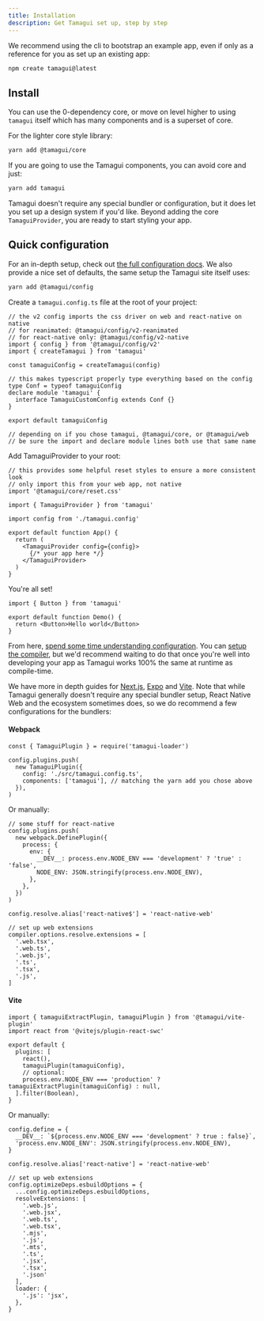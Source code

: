 ```yaml
---
title: Installation
description: Get Tamagui set up, step by step
---
```


We recommend using the cli to bootstrap an example app, even if only as a reference for you as set up an existing app:

```bash
npm create tamagui@latest
```

## Install

You can use the 0-dependency core, or move on level higher to using `tamagui` itself which has many components and is a superset of core.

For the lighter core style library:

```bash
yarn add @tamagui/core
```

If you are going to use the Tamagui components, you can avoid core and just:

```bash
yarn add tamagui
```

Tamagui doesn't require any special bundler or configuration, but it does let you set up a design system if you'd like. Beyond adding the core `TamaguiProvider`, you are ready to start styling your app.

## Quick configuration

For an in-depth setup, check out [the full configuration docs](/docs/core/configuration). We also provide a nice set of defaults, the same setup the Tamagui site itself uses:

```sh
yarn add @tamagui/config
```

Create a `tamagui.config.ts` file at the root of your project:

```tsx
// the v2 config imports the css driver on web and react-native on native
// for reanimated: @tamagui/config/v2-reanimated
// for react-native only: @tamagui/config/v2-native
import { config } from '@tamagui/config/v2'
import { createTamagui } from 'tamagui'

const tamaguiConfig = createTamagui(config)

// this makes typescript properly type everything based on the config
type Conf = typeof tamaguiConfig
declare module 'tamagui' {
  interface TamaguiCustomConfig extends Conf {}
}

export default tamaguiConfig

// depending on if you chose tamagui, @tamagui/core, or @tamagui/web
// be sure the import and declare module lines both use that same name
```

Add TamaguiProvider to your root:

```tsx line=8-14
// this provides some helpful reset styles to ensure a more consistent look
// only import this from your web app, not native
import '@tamagui/core/reset.css'

import { TamaguiProvider } from 'tamagui'

import config from './tamagui.config'

export default function App() {
  return (
    <TamaguiProvider config={config}>
      {/* your app here */}
    </TamaguiProvider>
  )
}
```

You're all set!

<Preview>
  <DemoButton />
</Preview>

```tsx class=preview line=5
import { Button } from 'tamagui'

export default function Demo() {
  return <Button>Hello world</Button>
}
```

From here, [spend some time understanding configuration](/docs/core/configuration). You can [setup the compiler](/docs/intro/compiler-install), but we'd recommend waiting to do that once you're well into developing your app as Tamagui works 100% the same at runtime as compile-time.

We have more in depth guides for [Next.js](http://localhost:5005/docs/guides/next-js), [Expo](http://localhost:5005/docs/guides/expo) and [Vite](http://localhost:5005/docs/guides/vite). Note that while Tamagui generally doesn't require any special bundler setup, React Native Web and the ecosystem sometimes does, so we do recommend a few configurations for the bundlers:

#### Webpack

```tsx
const { TamaguiPlugin } = require('tamagui-loader')

config.plugins.push(
  new TamaguiPlugin({
    config: './src/tamagui.config.ts',
    components: ['tamagui'], // matching the yarn add you chose above
  }),
)
```

Or manually:

```tsx
// some stuff for react-native
config.plugins.push(
  new webpack.DefinePlugin({
    process: {
      env: {
        __DEV__: process.env.NODE_ENV === 'development' ? 'true' : 'false',
        NODE_ENV: JSON.stringify(process.env.NODE_ENV),
      },
    },
  })
)

config.resolve.alias['react-native$'] = 'react-native-web'

// set up web extensions
compiler.options.resolve.extensions = [
  '.web.tsx',
  '.web.ts',
  '.web.js',
  '.ts',
  '.tsx',
  '.js',
]
```

#### Vite

```tsx
import { tamaguiExtractPlugin, tamaguiPlugin } from '@tamagui/vite-plugin'
import react from '@vitejs/plugin-react-swc'

export default {
  plugins: [
    react(),
    tamaguiPlugin(tamaguiConfig),
    // optional:
    process.env.NODE_ENV === 'production' ? tamaguiExtractPlugin(tamaguiConfig) : null,
  ].filter(Boolean),
}
```

Or manually:

```tsx
config.define = {
  __DEV__: `${process.env.NODE_ENV === 'development' ? true : false}`,
  'process.env.NODE_ENV': JSON.stringify(process.env.NODE_ENV),
}

config.resolve.alias['react-native'] = 'react-native-web'

// set up web extensions
config.optimizeDeps.esbuildOptions = {
  ...config.optimizeDeps.esbuildOptions,
  resolveExtensions: [
    '.web.js',
    '.web.jsx',
    '.web.ts',
    '.web.tsx',
    '.mjs',
    '.js',
    '.mts',
    '.ts',
    '.jsx',
    '.tsx',
    '.json'
  ],
  loader: {
    '.js': 'jsx',
  },
}
```
